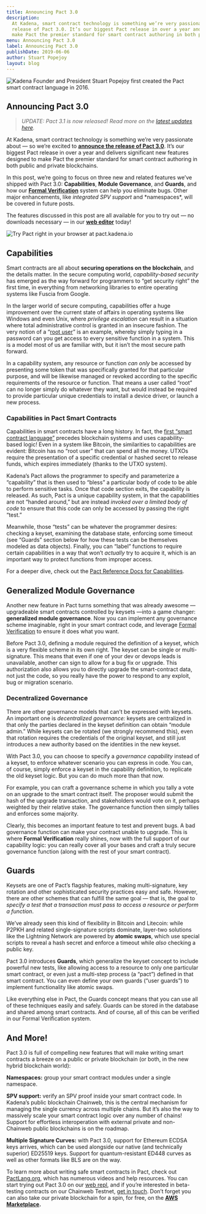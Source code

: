 ```yaml
---
title: Announcing Pact 3.0
description:
  At Kadena, smart contract technology is something we’re very passionate about — so we’re excited to announce the
  release of Pact 3.0. It’s our biggest Pact release in over a year and delivers significant new features designed to
  make Pact the premier standard for smart contract authoring in both public and private blockchains.
menu: Announcing Pact 3.0
label: Announcing Pact 3.0
publishDate: 2019-06-06
author: Stuart Popejoy
layout: blog
---
```


![Kadena Founder and President Stuart Popejoy first created the Pact smart contract language in 2016.](/assets/blog/1_jD9StZRQL8Gxw-J4z1Lc9Q.webp)

## Announcing Pact 3.0

> _UPDATE: Pact 3.1 is now released! Read more on the
> [latest updates here](https://medium.com/kadena-io/pact-3-1-is-unleashed-ebfddfb648ce)._

At Kadena, smart contract technology is something we’re very passionate about — so we’re excited to
**[announce the release of Pact 3.0](https://www.coindesk.com/kadena-releases-updated-smart-contract-language-for-hybrid-blockchains)**.
It’s our biggest Pact release in over a year and delivers significant new features designed to make Pact the premier
standard for smart contract authoring in both public and private blockchains.

In this post, we’re going to focus on three new and related features we’ve shipped with Pact 3.0: **Capabilities**,
**Module Governance**, and **Guards**, and how our
**[Formal Verification](https://medium.com/kadena-io/pact-formal-verification-for-blockchain-smart-contracts-done-right-889058bd8c3f)**
system can help you eliminate bugs. Other major enhancements, like _integrated SPV support_ and \*namespaces\*, will be
covered in future posts.

The features discussed in this post are all available for you to try out — no downloads necessary — in our
**[web editor](http://pact.kadena.io)** today!

![Try Pact right in your browser at pact.kadena.io](/assets/blog/1_WpQQ1qagwvVuN8c0q4iw-w.webp)

## Capabilities

Smart contracts are all about **securing operations on the blockchain**, and the details matter. In the secure computing
world, _capability-based security_ has emerged as the way forward for programmers to “get security right” the first
time, in everything from networking libraries to entire operating systems like Fuscia from Google.

In the larger world of secure computing, capabilities offer a huge improvement over the current state of affairs in
operating systems like Windows and even Unix, where _privilege escalation_ can result in a situation where total
administrative control is granted in an insecure fashion. The very notion of a
“[root user](http://www.linfo.org/root.html)” is an example, whereby simply typing in a password can you get access to
every sensitive function in a system. This is a model most of us are familiar with, but it isn’t the most secure path
forward.

In a capability system, any resource or function _can only_ be accessed by presenting some token that was specifically
granted for that particular purpose, and will be likewise managed or revoked according to the specific requirements of
the resource or function. That means a user called “root” can no longer simply do whatever they want, but would instead
be required to provide particular unique credentials to install a device driver, or launch a new process.

### Capabilities in Pact Smart Contracts

Capabilities in smart contracts have a long history. In fact, the
[first “smart contract language”](http://erights.org/smart-contracts/index.html) precedes blockchain systems and uses
capability-based logic! Even in a system like Bitcoin, the similarities to capabilities are evident: Bitcoin has no
“root user” that can spend all the money. UTXOs require the presentation of a specific credential or hashed secret to
release funds, which expires immediately (thanks to the UTXO system).

Kadena’s Pact allows the programmer to specify and parameterize a “capability” that is then used to “bless” a particular
body of code to be able to perform sensitive tasks. Once that code section exits, the capability is released. As such,
Pact is a unique capability system, in that the capabilities are not “handed around,” but are instead _invoked over a
limited body of code_ to ensure that this code can only be accessed by passing the right “test.”

Meanwhile, those “tests” can be whatever the programmer desires: checking a keyset, examining the database state,
enforcing some timeout (see “Guards” section below for how these tests can be themselves modeled as data objects).
Finally, you can “label” functions to require certain capabilities in a way that won’t _actually_ try to acquire it,
which is an important way to protect functions from improper access.

For a deeper dive, check out the
[Pact Reference Docs for Capabilities](https://pact-language.readthedocs.io/en/latest/pact-reference.html#guards-and-capabilities).

## Generalized Module Governance

Another new feature in Pact turns something that was already awesome — upgradeable smart contracts controlled by keysets
—into a game changer: **generalized module governance**. Now you can implement any governance scheme imaginable, right
in your smart contract code, and leverage
[Formal Verification](https://medium.com/kadena-io/pact-formal-verification-for-blockchain-smart-contracts-done-right-889058bd8c3f)
to ensure it does what you want.

Before Pact 3.0, defining a module required the definition of a keyset, which is a very flexible scheme in its own
right. The keyset can be single or multi-signature. This means that even if one of your dev or devops leads is
unavailable, another can sign to allow for a bug fix or upgrade. This authorization also allows you to directly upgrade
the smart-contract data, not just the code, so you really have the power to respond to any exploit, bug or migration
scenario.

### Decentralized Governance

There are other governance models that can’t be expressed with keysets. An important one is _decentralized governance:_
keysets are centralized in that only the parties declared in the keyset definition can obtain “module admin.” While
keysets can be rotated (we strongly recommend this), even that rotation requires the credentials of the original keyset,
and still just introduces a new authority based on the identities in the new keyset.

With Pact 3.0, you can choose to specify a _governance capability_ instead of a keyset, to enforce whatever scenario you
can express in code. You can, of course, simply enforce a keyset in the capability definition, to replicate the old
keyset logic. But you can do much more than that now.

For example, you can craft a governance scheme in which you tally a vote on an upgrade to the smart contract itself. The
proposer would submit the hash of the upgrade transaction, and stakeholders would vote on it, perhaps weighted by their
relative stake. The governance function then simply tallies and enforces some majority.

Clearly, this becomes an important feature to test and prevent bugs. A bad governance function can make your contract
unable to upgrade. This is where **Formal Verification** really shines, now with the full support of our capability
logic: you can really cover all your bases and craft a truly secure governance function (along with the rest of your
smart contract).

## Guards

Keysets are one of Pact’s flagship features, making multi-signature, key rotation and other sophisticated security
practices easy and safe. However, there are other schemes that can fulfill the same goal — that is, the goal to _specify
a test that a transaction must pass_ _to access a resource or perform a function_.

We’ve already seen this kind of flexibility in Bitcoin and Litecoin: while P2PKH and related single-signature scripts
dominate, layer-two solutions like the Lightning Network are powered by **atomic swaps**, which use special scripts to
reveal a hash secret and enforce a timeout while _also_ checking a public key.

Pact 3.0 introduces **Guards**, which generalize the keyset concept to include powerful new tests, like allowing access
to a resource to only one particular smart contract, or even just a multi-step process (a “pact”) defined in that smart
contract. You can even define your own guards (“user guards”) to implement functionality like atomic swaps.

Like everything else in Pact, the Guards concept means that you can use all of these techniques easily and safely.
Guards can be stored in the database and shared among smart contracts. And of course, all of this can be verified in our
Formal Verification system.

## And More!

Pact 3.0 is full of compelling new features that will make writing smart contracts a breeze on a public or private
blockchain (or both, in the new hybrid blockchain world):

**Namespaces:** group your smart contract modules under a single namespace.

**SPV support:** verify an SPV proof inside your smart contract code. In Kadena’s public blockchain Chainweb, this is
the central mechanism for managing the single currency across multiple chains. But it’s also the way to massively scale
your smart contract logic over any number of chains! Support for effortless interoperation with external private and
non-Chainweb public blockchains is on the roadmap.

**Multiple Signature Curves:** with Pact 3.0, support for Ethereum ECDSA keys arrives, which can be used alongside our
native (and technically superior) ED25519 keys. Support for quantum-resistant ED448 curves as well as other formats like
BLS are on the way.

To learn more about writing safe smart contracts in Pact, check out [PactLang.org](http://pactlang.org), which has
numerous videos and help resources. You can start trying out Pact 3.0 on our [web repl](http://pact.kadena.io), and if
you’re interested in beta-testing contracts on our Chainweb Testnet, [get in touch](mailto:info@kadena.io). Don’t forget
you can also take our private blockchain for a spin, for free, on the **[AWS Marketplace](http://kadena.io/aws).**
